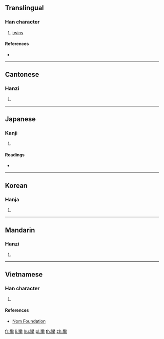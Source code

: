 {{also|孪}}
==Translingual==

===Han character===
{{Han char|rn=39|rad=子|as=19|sn=22|four=22407|canj=VFND|ids=⿱龻子}}

# [[twin]]s

====References====
* {{Han ref|kx=0281.090|dkj=07051|dj=0551.090|hdz=21020.130|uh=5B7F|ud=23423|bh=C570|bd=50544}}

----

==Cantonese==

===Hanzi===
{{yue-hanzi|jyut=|y=lyun4|sim=孪}}

# {{defn|lang=yue|sort=子19}}

----

==Japanese==

===Kanji===
{{ja-kanji|grade=|rs=子19}}

# {{defn|lang=ja|sort=子19}}

====Readings====
* {{ja-readings|on=[[さん]] (san), [[せん]] (sen), [[れん]] (ren)|kun=[[ふたご]] (futago)}}

----

==Korean==

===Hanja===
{{ko-hanja|hangeul=산|rv=san|mr=san}}

# {{defn|lang=ko|sort=子19}}

----

==Mandarin==

===Hanzi===
{{cmn-hanzi|sim=孪|pin=[[luán]] ([[luan2]])|wg=luan<sup>2</sup>}}

# {{defn|lang=cmn|sort=子19}}

----

==Vietnamese==

===Han character===
{{vi-readings|rs=子19|hanviet=loan}}

# {{defn|lang=vi|sort=子19}}

====References====
* [http://nomfoundation.org/common/nom_details.php?codepoint=5b7f Nom Foundation]

[[fr:孿]]
[[li:孿]]
[[hu:孿]]
[[pl:孿]]
[[th:孿]]
[[zh:孿]]